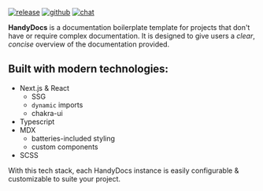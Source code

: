 <div>

[![release](https://img.shields.io/github/v/release/chroline/handydocs?include_prereleases&style=for-the-badge)](https://github.com/chroline/handydocs/releases)
[![github](https://img.shields.io/badge/github-chroline%2Fwell__app-black?logo=github&style=for-the-badge)](https://github.com/chroline/handydocs)
[![chat](https://img.shields.io/badge/chat-discussions-success?style=for-the-badge)](https://github.com/chroline/handydocs/discussions)

</div>

**HandyDocs** is a documentation boilerplate template for projects that don't have or require complex documentation. It
is designed to give users a *clear*, *concise* overview of the documentation provided.

## Built with modern technologies:

- Next.js & React
    - SSG
    - `dynamic` imports
    - chakra-ui
- Typescript
- MDX
    - batteries-included styling
    - custom components
- SCSS

With this tech stack, each HandyDocs instance is easily configurable & customizable to suite your project.